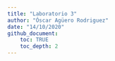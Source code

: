```yaml
---
title: "Laboratorio 3"
author: "Óscar Agüero Rodriguez"
date: "14/10/2020"
github_document:
    toc: TRUE
    toc_depth: 2
---
```






